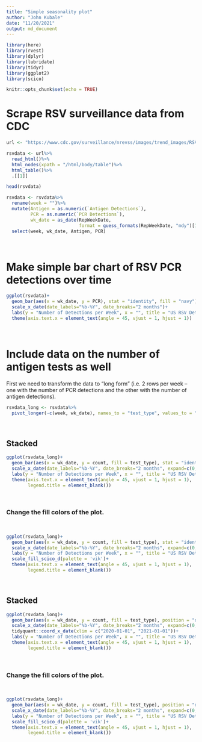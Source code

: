 ```yaml
---
title: "Simple seasonality plot"
author: "John Kubale"
date: "11/20/2021"
output: md_document
---
```



```r
library(here)
library(rvest)
library(dplyr)
library(lubridate)
library(tidyr)
library(ggplot2)
library(scico)
```

```r
knitr::opts_chunk$set(echo = TRUE)

```

# Scrape RSV surveillance data from CDC 

```r
url <- "https://www.cdc.gov/surveillance/nrevss/images/trend_images/RSV14Num_Nat.htm"

rsvdata <- url%>%
  read_html()%>%
  html_nodes(xpath = "/html/body/table")%>%
  html_table()%>%
  .[[1]]

head(rsvdata)

rsvdata <- rsvdata%>%
  rename(week = "")%>%
  mutate(Antigen = as.numeric(`Antigen Detections`),
         PCR = as.numeric(`PCR Detections`),
         wk_date = as_date(RepWeekDate, 
                           format = guess_formats(RepWeekDate, "mdy")[1]))%>%
  select(week, wk_date, Antigen, PCR)


```
\

# Make simple bar chart of RSV PCR detections over time
```r
ggplot(rsvdata)+
  geom_bar(aes(x = wk_date, y = PCR), stat = "identity", fill = "navy")+
  scale_x_date(date_labels="%b-%Y", date_breaks="2 months")+
  labs(y = "Number of Detections per Week", x = "", title = "US RSV Detections by PCR")+
  theme(axis.text.x = element_text(angle = 45, vjust = 1, hjust = 1))

```
\

# Include data on the number of antigen tests as well
First we need to transform the data to "long form" (i.e. 2 rows per week -- 
one with the number of PCR detections and the other with the number of antigen 
detections).
\
```r

rsvdata_long <- rsvdata%>%
  pivot_longer(-c(week, wk_date), names_to = "test_type", values_to = "count")

```
\

## Stacked 
```r
ggplot(rsvdata_long)+
  geom_bar(aes(x = wk_date, y = count, fill = test_type), stat = "identity", )+
  scale_x_date(date_labels="%b-%Y", date_breaks="2 months", expand=c(0,0))+
  labs(y = "Number of Detections per Week", x = "", title = "US RSV Detections by Test Type")+
  theme(axis.text.x = element_text(angle = 45, vjust = 1, hjust = 1),
        legend.title = element_blank())
```
\

### Change the fill colors of the plot.

\
```r
ggplot(rsvdata_long)+
  geom_bar(aes(x = wk_date, y = count, fill = test_type), stat = "identity", )+
  scale_x_date(date_labels="%b-%Y", date_breaks="2 months", expand=c(0,0))+
  labs(y = "Number of Detections per Week", x = "", title = "US RSV Detections by Test Type")+
  scale_fill_scico_d(palette = 'vik')+
  theme(axis.text.x = element_text(angle = 45, vjust = 1, hjust = 1),
        legend.title = element_blank())


```
\

## Stacked 
```r
ggplot(rsvdata_long)+
  geom_bar(aes(x = wk_date, y = count, fill = test_type), position = "dodge", stat = "identity", )+
  scale_x_date(date_labels="%b-%Y", date_breaks="2 months", expand=c(0,0))+
  tidyquant::coord_x_date(xlim = c("2020-01-01", "2021-01-01"))+
  labs(y = "Number of Detections per Week", x = "", title = "US RSV Detections by Test Type")+
  theme(axis.text.x = element_text(angle = 45, vjust = 1, hjust = 1),
        legend.title = element_blank())
```
\

### Change the fill colors of the plot.

\
```r
ggplot(rsvdata_long)+
  geom_bar(aes(x = wk_date, y = count, fill = test_type), position = "dodge", stat = "identity", )+
  scale_x_date(date_labels="%b-%Y", date_breaks="2 months", expand=c(0,0))+
  labs(y = "Number of Detections per Week", x = "", title = "US RSV Detections by Test Type")+
  scale_fill_scico_d(palette = 'vik')+
  theme(axis.text.x = element_text(angle = 45, vjust = 1, hjust = 1),
        legend.title = element_blank())
```


